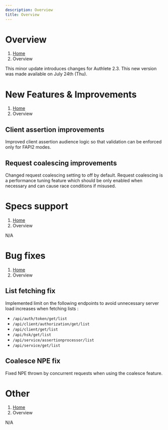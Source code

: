 ```yaml
---
description: Overview
title: Overview
---
```



# Overview
1. [Home](https://www.authlete.com/)
3. Overview

This minor update introduces changes for Authlete 2.3.
This new version was made available on July 24th (Thu).

# New Features & Improvements
1. [Home](https://www.authlete.com/)
3. Overview

## Client assertion improvements

Improved client assertion audience logic so that validation can be enforced only for FAPI2 modes.

## Request coalescing improvements

Changed request coalescing setting to off by default.
Request coalescing is a performance tuning feature which should be only enabled when necessary and can cause race conditions if misused.

# Specs support
1. [Home](https://www.authlete.com/)
3. Overview

N/A

# Bug fixes
1. [Home](https://www.authlete.com/)
3. Overview

## List fetching fix

Implemented limit on the following endpoints to avoid unnecessary server load increases when fetching lists :

- `/api/auth/token/get/list`
- `/api/client/authorization/get/list`
- `/api/client/get/list`
- `/api/hsk/get/list`
- `/api/service/assertionprocessor/list`
- `/api/service/get/list`

## Coalesce NPE fix

Fixed NPE thrown by concurrent requests when using the coalesce feature.

# Other
1. [Home](https://www.authlete.com/)
3. Overview

N/A
